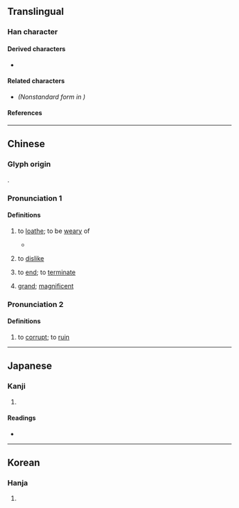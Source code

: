 {{character info}}
==Translingual==

===Han character===
{{Han char|rn=66|rad=攴|as=13|sn=17|four=68440|canj=WJOK|ids=⿰睪攵}}

====Derived characters====
* {{l|mul|[[𫓡]], [[𭟟]], [[𪾜]]}}

====Related characters====
* {{l|mul|[[𭣧]]}} ''(Nonstandard form in {{w|simplified Chinese}})''

====References====
{{Han ref|kx=0476.010|dkj=13406|dj=0830.320|hdz=21478.060|uh=6581}}

----

==Chinese==
{{zh-forms|s=𭣧}}

===Glyph origin===
{{Han etym}}
{{Han compound|睪|攴|c1=p|c2=s|ls=psc}}.

===Pronunciation 1===
{{zh-pron
|m=yì
|c=jik6
|h=pfs=
|md=
|mn=
|w=
|mc=3
|oc=3
|cat=v,a
}}

====Definitions====
{{zh-hanzi}}

# {{lb|zh|literary}} to [[loathe]]; to be [[weary]] of
#* {{zh-x|為 絺{chī} 為 綌，服 之 無 '''斁'''{yì}。|I make fine cloth and coarse cloth;<br>I shall wear them without '''growing weary of them'''.|ref=Shijing-K}}
# {{lb|zh|literary}} to [[dislike]]
# {{lb|zh|literary}} to [[end]]; to [[terminate]]
# {{lb|zh|literary}} [[grand]]; [[magnificent]]

===Pronunciation 2===
{{zh-pron
|m=dù
|c=dou3
|h=pfs=
|md=
|mn=
|w=
|mc=1+2
|oc=1+2
|cat=v
}}

====Definitions====
{{zh-hanzi}}

# {{lb|zh|literary}} to [[corrupt]]; to [[ruin]]

----

==Japanese==

===Kanji===
{{ja-kanji|grade=|rs=攴13}}

# {{rfdef|ja|sort=攴13}}

====Readings====
* {{ja-readings|on=[[えき]] (eki), [[せく]] (seku), [[と]] (to), [[ず]] (zu)|kun=[[いやになる]] (iyaninaru)}}

----

==Korean==

===Hanja===
{{ko-hanja|hangeul=두|eumhun=|rv=du|mr=tu|y=twu}}

# {{rfdef|ko|sort=攴13}}
